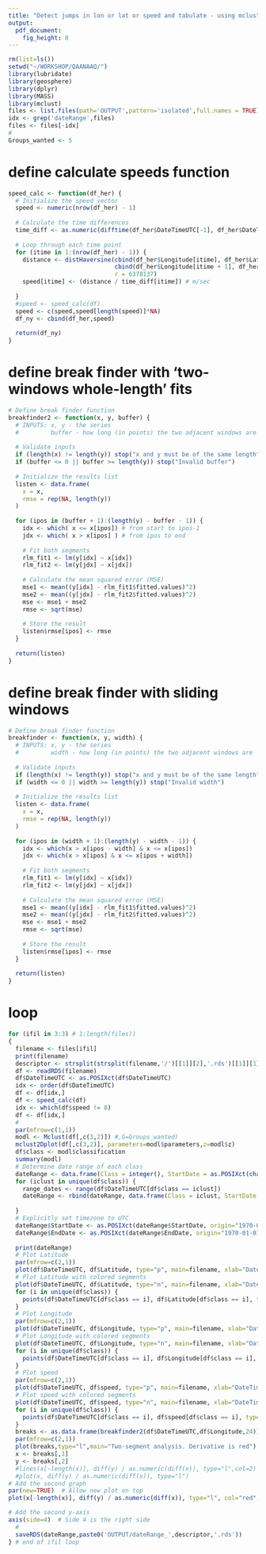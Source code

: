```yaml
---
title: "Detect jumps in lon or lat or speed and tabulate - using mclust"
output: 
  pdf_document: 
    fig_height: 8
---
```




```r
rm(list=ls())
setwd("~/WORKSHOP/QAANAAQ/")
library(lubridate)
library(geosphere) 
library(dplyr)
library(MASS)
library(mclust)
files <- list.files(path='OUTPUT',pattern='isolated',full.names = TRUE)
idx <- grep('dateRange',files)
files <- files[-idx]
#
Groups_wanted <- 5
```

# define calculate speeds function
```r
speed_calc <- function(df_her) {
  # Initialize the speed vector
  speed <- numeric(nrow(df_her) - 1)
  
  # Calculate the time differences
  time_diff <- as.numeric(difftime(df_her$DateTimeUTC[-1], df_her$DateTimeUTC[-nrow(df_her)], units = "secs"))
  
  # Loop through each time point
  for (itime in 1:(nrow(df_her) - 1)) {
    distance <- distHaversine(cbind(df_her$Longitude[itime], df_her$Latitude[itime]),
                              cbind(df_her$Longitude[itime + 1], df_her$Latitude[itime + 1]),
                              r = 6378137)
    speed[itime] <- (distance / time_diff[itime]) # m/sec
    
  }
  #speed <- speed_calc(df)
  speed <- c(speed,speed[length(speed)]*NA)
  df_ny <- cbind(df_her,speed)
  
  return(df_ny)
}
```


# define break finder with 'two-windows whole-length' fits
```r
# Define break finder function
breakfinder2 <- function(x, y, buffer) {
  # INPUTS: x, y - the series
  #         buffer - how long (in points) the two adjacent windows are
  
  # Validate inputs
  if (length(x) != length(y)) stop("x and y must be of the same length")
  if (buffer <= 0 || buffer >= length(y)) stop("Invalid buffer")
  
  # Initialize the results list
  listen <- data.frame(
    x = x,
    rmse = rep(NA, length(y))
  )
  
  for (ipos in (buffer + 1):(length(y) - buffer - 1)) {
    idx <- which( x <= x[ipos]) # from start to ipos-1
    jdx <- which( x > x[ipos] ) # from ipos to end
    
    # Fit both segments
    rlm_fit1 <- lm(y[idx] ~ x[idx])
    rlm_fit2 <- lm(y[jdx] ~ x[jdx])
    
    # Calculate the mean squared error (MSE)
    mse1 <- mean((y[idx] - rlm_fit1$fitted.values)^2)
    mse2 <- mean((y[jdx] - rlm_fit2$fitted.values)^2)
    mse <- mse1 + mse2
    rmse <- sqrt(mse)
    
    # Store the result
    listen$rmse[ipos] <- rmse
  }
  
  return(listen)
}
```

# define break finder with sliding windows
```r
# Define break finder function
breakfinder <- function(x, y, width) {
  # INPUTS: x, y - the series
  #         width - how long (in points) the two adjacent windows are
  
  # Validate inputs
  if (length(x) != length(y)) stop("x and y must be of the same length")
  if (width <= 0 || width >= length(y)) stop("Invalid width")
  
  # Initialize the results list
  listen <- data.frame(
    x = x,
    rmse = rep(NA, length(y))
  )
  
  for (ipos in (width + 1):(length(y) - width - 1)) {
    idx <- which(x > x[ipos - width] & x <= x[ipos])
    jdx <- which(x > x[ipos] & x <= x[ipos + width])
    
    # Fit both segments
    rlm_fit1 <- lm(y[idx] ~ x[idx])
    rlm_fit2 <- lm(y[jdx] ~ x[jdx])
    
    # Calculate the mean squared error (MSE)
    mse1 <- mean((y[idx] - rlm_fit1$fitted.values)^2)
    mse2 <- mean((y[jdx] - rlm_fit2$fitted.values)^2)
    mse <- mse1 + mse2
    rmse <- sqrt(mse)
    
    # Store the result
    listen$rmse[ipos] <- rmse
  }
  
  return(listen)
}
```


# loop
```r

for (ifil in 3:3) # 1:length(files))
{
  filename <- files[ifil]
  print(filename)
  descriptor <- strsplit(strsplit(filename,'/')[[1]][2],'.rds')[[1]][1]
  df <- readRDS(filename)
  df$DateTimeUTC <- as.POSIXct(df$DateTimeUTC)
  idx <- order(df$DateTimeUTC)
  df <- df[idx,]
  df <- speed_calc(df)
  idx <- which(df$speed != 0)
  df <- df[idx,]
  #
  par(mfrow=c(1,1))
  modl <- Mclust(df[,c(3,2)]) #,G=Groups_wanted)
  mclust2Dplot(df[,c(3,2)], parameters=modl$parameters,z=modl$z)
  df$class <- modl$classification
  summary(modl)
  # Determine date range of each class
  dateRange <- data.frame(Class = integer(), StartDate = as.POSIXct(character()), EndDate = as.POSIXct(character()), stringsAsFactors = FALSE)
  for (iclust in unique(df$class)) {
    range_dates <- range(df$DateTimeUTC[df$class == iclust])
    dateRange <- rbind(dateRange, data.frame(Class = iclust, StartDate = range_dates[1], EndDate = range_dates[2], N = length(which(df$class == iclust))))
    
  }
  # Explicitly set timezone to UTC
  dateRange$StartDate <- as.POSIXct(dateRange$StartDate, origin="1970-01-01", tz = "UTC")
  dateRange$EndDate <- as.POSIXct(dateRange$EndDate, origin="1970-01-01", tz = "UTC")
  
  print(dateRange)
  # Plot Latitude
  par(mfrow=c(2,1))
  plot(df$DateTimeUTC, df$Latitude, type="p", main=filename, xlab="DateTimeUTC", ylab="Latitude",pch=19,cex=0.3)
  # Plot Latitude with colored segments
  plot(df$DateTimeUTC, df$Latitude, type="n", main=filename, xlab="DateTimeUTC", ylab="Latitude",pch=19,cex=0.3)
  for (i in unique(df$class)) {
    points(df$DateTimeUTC[df$class == i], df$Latitude[df$class == i], type="p", col=i,pch=19,cex=0.3)
  }
  # Plot Longitude
  par(mfrow=c(2,1))
  plot(df$DateTimeUTC, df$Longitude, type="p", main=filename, xlab="DateTimeUTC", ylab="Longitude",pch=19,cex=0.3)
  # Plot Longitude with colored segments
  plot(df$DateTimeUTC, df$Longitude, type="n", main=filename, xlab="DateTimeUTC", ylab="Longitude",pch=19,cex=0.3)
  for (i in unique(df$class)) {
    points(df$DateTimeUTC[df$class == i], df$Longitude[df$class == i], type="p", col=i,pch=19,cex=0.3)
  }
  # Plot speed
  par(mfrow=c(2,1))
  plot(df$DateTimeUTC, df$speed, type="p", main=filename, xlab="DateTimeUTC", ylab="speed", pch=19, cex=0.3, log='y')
  # Plot speed with colored segments
  plot(df$DateTimeUTC, df$speed, type="n", main=filename, xlab="DateTimeUTC", ylab="speed",pch=19,cex=0.3, log='y')
  for (i in unique(df$class)) {
    points(df$DateTimeUTC[df$class == i], df$speed[df$class == i], type="p", col=i,pch=19,cex=0.3)
  }
  breaks <- as.data.frame(breakfinder2(df$DateTimeUTC,df$Longitude,24))
  par(mfrow=c(2,1))
  plot(breaks,type="l",main="Two-segment analysis. Derivative is red")
  x <- breaks[,1]
  y <- breaks[,2]
  #lines(x[-length(x)], diff(y) / as.numeric(diff(x)), type="l",col=2)
  #plot(x, diff(y) / as.numeric(diff(x)), type="l")
# Add the second graph
par(new=TRUE)  # Allow new plot on top
plot(x[-length(x)], diff(y) / as.numeric(diff(x)), type="l", col="red", axes=FALSE, xlab="", ylab="")

# Add the second y-axis
axis(side=4)  # Side 4 is the right side
  #
  saveRDS(dateRange,paste0('OUTPUT/dateRange_',descriptor,'.rds'))
} # end of ifil loop
```


